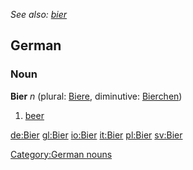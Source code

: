 ''See also: [[bier]]''
==German==
===Noun===
'''Bier''' ''n'' (plural: [[Biere]], diminutive: [[Bierchen]])
# [[beer]]

[[Category:German nouns]]

[[de:Bier]]
[[gl:Bier]]
[[io:Bier]]
[[it:Bier]]
[[pl:Bier]]
[[sv:Bier]]